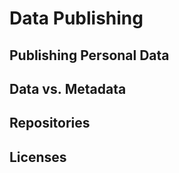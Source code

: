 # Data Publishing {#data-publishing}

## Publishing Personal Data

## Data vs. Metadata

## Repositories

## Licenses

